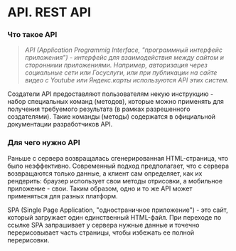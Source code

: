 # API. REST API

### Что такое API

> _API (Application Programmig Interface, "программный интерфейс приложения") - интерфейс для взаимодействия между сайтом и сторонними приложениями. Например, авторизация через социальные сети или Госуслуги, или при публикации на сайте видео с Youtube или Яндекс.карты используются API этих систем._

Создатели API предоставляют пользователям некую инструкцию - набор специальных команд (методов), которые можно применять для получения требуемого результата (в рамках разрешенного создателями). Такие команды (методы) содержатся в официальной документации разработчиков API.

### Для чего нужно API

Раньше с сервера возвращалась сгенерированная HTML-страница, что было неэффективно. Современный подход предполагает, что с сервера возвращаются только данные, а клиент сам определяет, как их рендерить: браузер использует свои методы отрисовки, а мобильное приложение - свои. Таким образом, одно и то же API может применяться для разных платформ.

SPA (Single Page Application, "одностраничное приложение") - это сайт, который загружает один единственный HTML-файл. При переходе по ссылке SPA запрашивает у сервера нужные данные и точечно перерисовывает часть страницы, чтобы избежать ее полной перерисовки.
